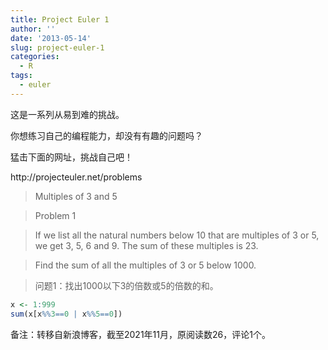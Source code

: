 ```yaml
---
title: Project Euler 1
author: ''
date: '2013-05-14'
slug: project-euler-1
categories:
  - R
tags:
  - euler
---
```


这是一系列从易到难的挑战。

你想练习自己的编程能力，却没有有趣的问题吗？

猛击下面的网址，挑战自己吧！

http://projecteuler.net/problems

> Multiples of 3 and 5

> Problem 1

> If we list all the natural numbers below 10 that are multiples of 3 or 5, we get 3, 5, 6 and 9. The sum of these multiples is 23.

> Find the sum of all the multiples of 3 or 5 below 1000.

> 问题1：找出1000以下3的倍数或5的倍数的和。

```r
x <- 1:999
sum(x[x%%3==0 | x%%5==0])
```

备注：转移自新浪博客，截至2021年11月，原阅读数26，评论1个。
